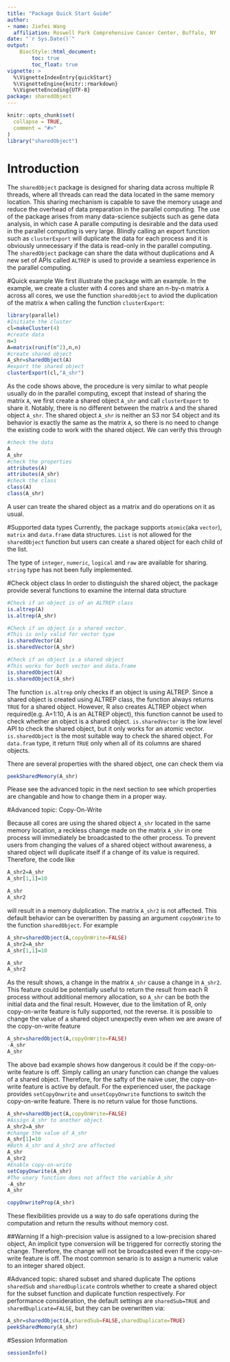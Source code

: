 ```yaml
---
title: "Package Quick Start Guide"
author: 
- name: Jiefei Wang
  affiliation: Roswell Park Comprehensive Cancer Center, Buffalo, NY
date: "`r Sys.Date()`"
output:
    BiocStyle::html_document:
        toc: true
        toc_float: true
vignette: >
  %\VignetteIndexEntry{quickStart}
  %\VignetteEngine{knitr::rmarkdown}
  %\VignetteEncoding{UTF-8}
package: sharedObject
---
```


```r
knitr::opts_chunk$set(
  collapse = TRUE,
  comment = "#>"
)
library("sharedObject")
```
# Introduction
The `sharedObject` package is designed for sharing data across multiple R threads, where all threads can read the data located in the same memory location. This sharing mechanism is capable to save the memory usage and reduce the overhead of data preparation in the parallel computing. The use of the package arises from many data-science subjects such as gene data analysis, in which case A paralle computing is desirable and the data used in the parallel computing is very large. Blindly calling an export function such as `clusterExport` will duplicate the data for each process and it is obviously unnecessary if the data is read-only in the parallel computing. The `sharedObject` package can share the data without duplications and A new set of APIs called `ALTREP` is used to provide a seamless experience in the parallel computing.

#Quick example
We first illustrate the package with an example. In the example, we create a cluster with 4 cores and share an n-by-n matrix `A` across all cores, we use the function `sharedObject` to aviod the duplication of the matrix `A` when calling the function `clusterExport`:

```r
library(parallel)
#Initiate the cluster
cl=makeCluster(4)
#create data
n=3
A=matrix(runif(n^2),n,n)
#create shared object
A_shr=sharedObject(A)
#export the shared object
clusterExport(cl,"A_shr")
```
As the code shows above, the procedure is very similar to what people usually do in the parallel computing, except that instead of sharing the matrix `A`, we first create a shared object `A_shr` and call `clusterExport` to share it. Notably, there is no different between the matrix `A` and the shared object `A_shr`. The shared object `A_shr` is neither an S3 nor S4 object and its behavior is exactly the same as the matrix `A`, so there is no need to change the existing code to work with the shared object. We can verify this through
```r
#check the data
A
A_shr
#check the properties
attributes(A)
attributes(A_shr)
#check the class
class(A)
class(A_shr)
```
A user can treate the shared object as a matrix and do operations on it as usual.

#Supported data types
Currently, the package supports `atomic`(aka `vector`), `matrix` and `data.frame` data structures. `List` is not allowed for the `sharedObject` function but users can create a shared object for each child of the list.

The type of `integer`, `numeric`, `logical` and `raw` are available for sharing. `string` type has not been fully implemented.


#Check object class
In order to distinguish the shared object, the package provide several functions to examine the internal data structure

```r
#Check if an object is of an ALTREP class
is.altrep(A)
is.altrep(A_shr)

#Check if an object is a shared vector.
#This is only valid for vector type
is.sharedVector(A)
is.sharedVector(A_shr)

#Check if an object is a shared object
#This works for both vector and data.frame
is.sharedObject(A)
is.sharedObject(A_shr)
```
The function `is.altrep` only checks if an object is using ALTREP. Since a shared object is created using ALTREP class, the function always returns `TRUE` for a shared object. However, R also creates ALTREP object when required(e.g. A=1:10, A is an ALTREP object), this function cannot be used to check whether an object is a shared object. `is.sharedVector` is the low level API to check the shared object, but it only works for an atomic vector. `is.sharedObject` is the most suitable way to check the shared object. For `data.fram` type, it return `TRUE` only when all of its columns are shared objects.

There are several properties with the shared object, one can check them via
```r
peekSharedMemory(A_shr)
```
Please see the advanced topic in the next section to see which properties are changable and how to change them in a proper way.



#Advanced topic: Copy-On-Write

Because all cores are using the shared object `A_shr` located in the same memory location, a reckless change made on the matrix `A_shr` in one process will immediately be broadcasted to the other process. To prevent users from changing the values of a shared object without awareness, a shared object will duplicate itself if a change of its value is required. Therefore, the code like

```r
A_shr2=A_shr
A_shr[1,1]=10

A_shr
A_shr2
```
will result in a memory dulplication. The matrix `A_shr2` is not affected. This default behavior can be overwritten by passing an argument `copyOnWrite` to the function `sharedObject`. For example

```r
A_shr=sharedObject(A,copyOnWrite=FALSE)
A_shr2=A_shr
A_shr[1,1]=10

A_shr
A_shr2
```
As the result shows, a change in the matrix `A_shr` cause a change in `A_shr2`. This feature could be potentially useful to return the result from each R process without additional memory allocation, so `A_shr` can be both the initial data and the final result. However, due to the limitation of R, only copy-on-write feature is fully supported, not the reverse. it is possible to change the value of a shared object unexpectly even when we are aware of the copy-on-write feature

```r
A_shr=sharedObject(A,copyOnWrite=FALSE)
-A_shr
A_shr
```
The above bad example shows how dangerous it could be if the copy-on-write feature is off. Simply calling an unary function can change the values of a shared object. Therefore, for the safty of the naive user, the copy-on-write feature is active by default. For the experienced user, the package provides `setCopyOnwrite` and `unsetCopyOnwrite` functions to switch the copy-on-write feature. There is no return value for those functions.

```r
A_shr=sharedObject(A,copyOnWrite=FALSE)
#Assign A_shr to another object
A_shr2=A_shr
#change the value of A_shr
A_shr[1]=10
#Both A_shr and A_shr2 are affected
A_shr
A_shr2
#Enable copy-on-write
setCopyOnwrite(A_shr)
#The unary function does not affect the variable A_shr
-A_shr
A_shr

copyOnwriteProp(A_shr)
```
These flexibilities provide us a way to do safe operations during the computation and return the results without memory cost.

##Warning
If a high-precision value is assigned to a low-precision shared object, An implicit type conversion will be triggered for correctly storing the change. Therefore, the change will not be broadcasted even if the copy-on-write feature is off. The most common senario is to assign a numeric value to an integer shared object.

#Advanced topic: shared subset and shared duplicate
The options `sharedSub` and `sharedDuplicate` controls whether to create a shared object for the subset function and duplicate function respectively. For performance consideration, the default settings are `sharedSub=TRUE` and `sharedDuplicate=FALSE`, but they can be overwritten via:
```r
A_shr=sharedObject(A,sharedSub=FALSE,sharedDuplicate=TRUE)
peekSharedMemory(A_shr)
```

#Session Information
```r
sessionInfo()
```




